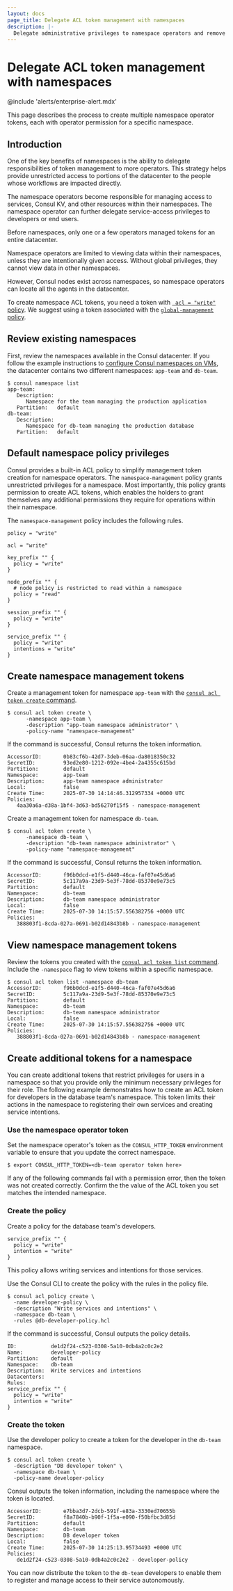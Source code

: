 ```yaml
---
layout: docs
page_title: Delegate ACL token management with namespaces
description: |-
  Delegate administrative privileges to namespace operators and remove resource uniqueness restrictions using Consul Enterprise namespace and Access Control Lists (ACLS).
---
```


# Delegate ACL token management with namespaces

@include 'alerts/enterprise-alert.mdx'

This page describes the process to create multiple namespace operator tokens, each with operator permission for a specific namespace.

## Introduction

One of the key benefits of namespaces is the ability to delegate responsibilities of token management to more operators. This strategy helps provide unrestricted access to portions of the datacenter to the people whose workflows are impacted directly.

The namespace operators become responsible for managing access to services, Consul KV, and other resources within their namespaces. The namespace operator can further delegate service-access privileges to developers or end users. 

Before namespaces, only one or a few operators managed tokens for an entire datacenter.

Namespace operators are limited to viewing data within their namespaces, unless they are intentionally given access. Without global privileges, they cannot view data in other namespaces.

However, Consul nodes exist across namespaces, so namespace operators can locate all the agents in the datacenter.

To create namespace ACL tokens, you need a token with [` acl = "write"` policy](/consul/docs/secure/acl/rule#acl-resource-rules). We suggest using a token associated with the [`global-management` policy](/consul/docs/secure/acl/policy#global-management).

## Review existing namespaces

First, review the namespaces available in the Consul datacenter. If you follow the example instructions to [configure Consul namespaces on VMs](/consul/docs/multi-tenant/namespace/vm/configure), the datacenter contains two different namespaces: `app-team` and `db-team`.

```shell-session
$ consul namespace list
app-team:
   Description:
      Namespace for the team managing the production application
   Partition:   default
db-team:
   Description:
      Namespace for db-team managing the production database
   Partition:   default
```

## Default namespace policy privileges

Consul provides a built-in ACL policy to simplify management token creation for namespace operators. The `namespace-management` policy grants unrestricted privileges for a
namespace. Most importantly, this policy grants permission to create ACL tokens, which enables the holders to grant themselves any additional permissions they require for operations within their namespace. 

The `namespace-management` policy includes the following rules.

```hcl
policy = "write"

acl = "write"

key_prefix "" {
  policy = "write"
}

node_prefix "" {
  # node policy is restricted to read within a namespace
  policy = "read"
}

session_prefix "" {
  policy = "write"
}

service_prefix "" {
  policy = "write"
  intentions = "write"
}
```

## Create namespace management tokens

Create a management token for namespace `app-team` with the [`consul acl token create` command](/consul/commands/acl/token/create).

```shell-session
$ consul acl token create \
      -namespace app-team \
      -description "app-team namespace administrator" \
      -policy-name "namespace-management"
```

If the command is successful, Consul returns the token information.

<CodeBlockConfig hideClipboard>

```plaintext
AccessorID:       0b83cf6b-42d7-3deb-06aa-da8018350c32
SecretID:         93ed2e80-1212-092e-4be4-2a4355c615bd
Partition:        default
Namespace:        app-team
Description:      app-team namespace administrator
Local:            false
Create Time:      2025-07-30 14:14:46.312957334 +0000 UTC
Policies:
   4aa30a6a-d38a-1bf4-3d63-bd56270f15f5 - namespace-management
```

</CodeBlockConfig>

Create a management token for namespace `db-team`.

```shell-session
$ consul acl token create \
      -namespace db-team \
      -description "db-team namespace administrator" \
      -policy-name "namespace-management"
```

If the command is successful, Consul returns the token information.

<CodeBlockConfig hideClipboard>

```plaintext
AccessorID:       f96b0dcd-e1f5-d440-46ca-faf07e45d6a6
SecretID:         5c117a9a-23d9-5e3f-78dd-85370e9e73c5
Partition:        default
Namespace:        db-team
Description:      db-team namespace administrator
Local:            false
Create Time:      2025-07-30 14:15:57.556382756 +0000 UTC
Policies:
   388803f1-8cda-027a-0691-b02d14843b8b - namespace-management
```

</CodeBlockConfig>


## View namespace management tokens

Review the tokens you created with the [`consul acl token list` command](/consul/commands/acl/token/list). Include the `-namespace` flag to view tokens within a specific namespace.

```shell-session
$ consul acl token list -namespace db-team
AccessorID:       f96b0dcd-e1f5-d440-46ca-faf07e45d6a6
SecretID:         5c117a9a-23d9-5e3f-78dd-85370e9e73c5
Partition:        default
Namespace:        db-team
Description:      db-team namespace administrator
Local:            false
Create Time:      2025-07-30 14:15:57.556382756 +0000 UTC
Policies:
   388803f1-8cda-027a-0691-b02d14843b8b - namespace-management
```


## Create additional tokens for a namespace

You can create additional tokens that restrict privileges for users in a namespace so that you provide only the minimum necessary privileges for their role. The following example demonstrates how to create an ACL token for developers in the database team's namespace. This token limits their actions in the namespace to registering their own services and creating service intentions.

### Use the namespace operator token

Set the namespace operator's token as the `CONSUL_HTTP_TOKEN` environment variable to ensure that you update the correct namespace.

```shell-session
$ export CONSUL_HTTP_TOKEN=<db-team operator token here>
```

If any of the following commands fail with a permission error, then the token was not created correctly. Confirm the the value of the ACL token you set matches the intended namespace.

### Create the policy

Create a policy for the database team's developers.

<CodeBlockConfig filename="db-developer-policy.hcl">

```hcl
service_prefix "" {
  policy = "write"
  intention = "write"
}
```

</CodeBlockConfig>

This policy allows writing services and intentions for those services.

Use the Consul CLI to create the policy with the rules in the policy file.

```shell-session
$ consul acl policy create \
  -name developer-policy \
  -description "Write services and intentions" \
  -namespace db-team \
  -rules @db-developer-policy.hcl
```

If the command is successful, Consul outputs the policy details.

<CodeBlockConfig hideClipboard>

```plaintext
ID:           de1d2f24-c523-0308-5a10-0db4a2c0c2e2
Name:         developer-policy
Partition:    default
Namespace:    db-team
Description:  Write services and intentions
Datacenters:
Rules:
service_prefix "" {
  policy = "write"
  intention = "write"
}
```

</CodeBlockConfig>

### Create the token

Use the developer policy to  create a token for the
developer in the `db-team` namespace.

```shell-session
$ consul acl token create \
  -description "DB developer token" \
  -namespace db-team \
  -policy-name developer-policy
```

Consul outputs the token information, including the namespace
where the token is located.

<CodeBlockConfig hideClipboard>

```plaintext
AccessorID:       e7bba3d7-2dcb-591f-e83a-3330ed70655b
SecretID:         f8a7840b-b90f-1f5a-e090-f50bfbc3d85d
Partition:        default
Namespace:        db-team
Description:      DB developer token
Local:            false
Create Time:      2025-07-30 14:25:13.95734493 +0000 UTC
Policies:
   de1d2f24-c523-0308-5a10-0db4a2c0c2e2 - developer-policy
```

</CodeBlockConfig>

You can now distribute the token to the `db-team` developers to enable them to register and manage access to their service autonomously.

